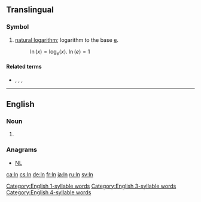{{also|LN|l.n.}}

==Translingual==

===Symbol===
{{head|mul|symbol}}

# {{lb|mul|mathematics}} [[natural logarithm]]; logarithm to the base [[e#Translingual|e]].
#: <math>\ln(x) = \log_{e}(x)</math>. <math> \ln(e) = 1 </math>

====Related terms====
* {{l|mul|ld}}, {{l|mul|lg}}, {{l|mul|lb}}, {{l|mul|log}}

----

==English==

===Noun===
{{en-noun|?}}
<!-- 1 syllable words !-->
# {{abbreviation of|lane|lang=en}}

===Anagrams===
* [[NL#English|NL]]
[[Category:English 1-syllable words]] <!-- of "lane" !-->
[[Category:English 3-syllable words]] <!-- of logarithm !-->
[[Category:English 4-syllable words]]
[[ca:ln]]
[[cs:ln]]
[[de:ln]]
[[fr:ln]]
[[ja:ln]]
[[ru:ln]]
[[sv:ln]]